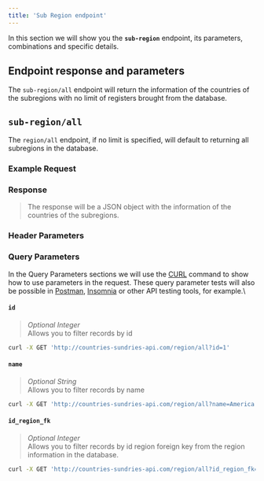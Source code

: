 ```yaml
---
title: 'Sub Region endpoint'
---
```




In this section we will show you the **`sub-region`** endpoint, its parameters, combinations and specific details.

## Endpoint response and parameters

The `sub-region/all` endpoint will return the information of the countries of the subregions with no limit of registers brought from the database.

## `sub-region/all`
The `region/all` endpoint, if no limit is specified, will default to returning all subregions in the database.

### Example Request

<CodeExample endpoint="sub-region/all" />

### Response
> The response will be a JSON object with the information of the countries of the subregions.

<CodeResponseSubRegionAll />

### Header Parameters
<GlobalHeaderNote />

### Query Parameters
In the Query Parameters sections we will use the [CURL](https://curl.se/) command to show how to use parameters in the request. These query parameter tests will also be possible in [Postman](https://www.postman.com/), [Insomnia](https://insomnia.rest/) or other API testing tools, for example.\

#### `id`
> _Optional Integer_\
Allows you to filter records by id
```bash
curl -X GET 'http://countries-sundries-api.com/region/all?id=1'
```

#### `name`
> _Optional String_\
Allows you to filter records by name
```bash
curl -X GET 'http://countries-sundries-api.com/region/all?name=America'
```

<GlobalQueryNote />

#### `id_region_fk`
> _Optional Integer_\
Allows you to filter records by id region foreign key from the region information in the database.
```bash
curl -X GET 'http://countries-sundries-api.com/region/all?id_region_fk=1'
```
